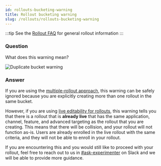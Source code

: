 ```yaml
---
id: rollouts-bucketing-warning
title: Rollout bucketing warning
slug: /rollouts/rollouts-bucketing-warning
---
```


:::tip
See the [Rollout FAQ](/deep-dives/experimenter/rollouts) for general rollout information
:::

### Question
What does this warning mean?

<p/>
   <img title="Duplicate bucket warning" src="/img/faq/dupe-rollout-warning.png" align="center"/>

### Answer
If you are using the [multiple-rollout approach](/deep-dives/experimenter/rollouts#without-using-live-editability), this warning can be safely ignored because you are explicitly creating more than one rollout in the same bucket. 

However, if you are using [live editability for rollouts](/deep-dives/experimenter/rollouts#live-editability), this warning tells you that there is a rollout that is **already live** that has the same application, channel, feature, and advanced targeting as the rollout that you are creating. This means that there will be collision, and your rollout will not function as-is. Users are already enrolled in the live rollout with the same criteria, and they will not be able to enroll in your rollout.

If you are encountering this and you would still like to proceed with your rollout, feel free to reach out to us in [#ask-experimenter](https://mozilla.slack.com/archives/CF94YGE03) on Slack  and we will be able to provide more guidance.
